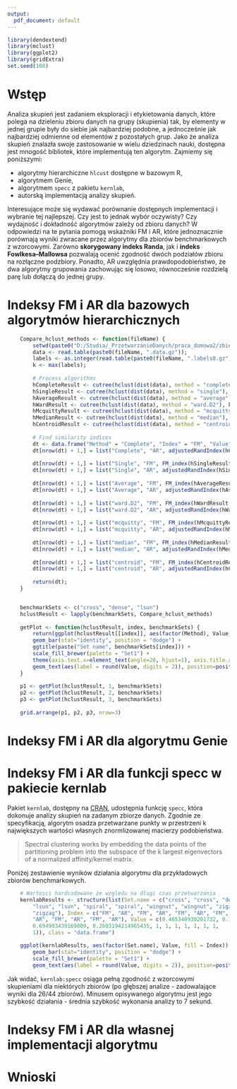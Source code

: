 ```yaml
---
output:
  pdf_document: default
---
```


```r
library(dendextend)
library(mclust)
library(ggplot2)
library(gridExtra)
set.seed(100)
```

# Wstęp
Analiza skupień jest zadaniem eksploracji i etykietowania danych, które polega na dzieleniu zbioru danych na grupy (skupienia) tak, by elementy w jednej grupie były do siebie jak najbardziej podobne, a jednocześnie jak najbardziej odmienne od elementów z pozostałych grup. Jako że analiza skupień znalazła swoje zastosowanie w wielu dziedzinach nauki, dostępna jest mnogość bibliotek, które implementują ten algorytm. Zajmiemy się poniższymi:

* algorytmy hierarchiczne `hlcust` dostępne w bazowym R,
* algorytmem Genie,
* algorytmem `specc` z pakietu `kernlab`,
* autorską implementacją analizy skupień.

Interesujące może się wydawać porównanie dostępnych implementacji i wybranie tej najlepszej. Czy jest to jednak wybór oczywisty? Czy wydajność i dokładność algorytmów zależy od zbioru danych? W odpowiedzi na te pytania pomogą wskaźniki FM i AR, które jednoznacznie porównają wyniki zwracane przez algorytmy dla zbiorów benchmarkowych z wzorcowymi. Zarówno **skorygowany indeks Randa**, jak i **indeks Fowlkesa–Mallowsa** pozwalają ocenić zgodność dwóch podziałów zbioru na rozłączne podzbiory. Ponadto, AR uwzględnia prawdopodobieństwo, że dwa algorytmy grupowania zachowując się losowo, równocześnie rozdzielą parę lub dołączą do jednej grupy.

# Indeksy FM i AR dla bazowych algorytmów hierarchicznych

```r
    Compare_hclust_methods <- function(fileName) {
        setwd(paste0("D:/Studia/_PrzetwarzanieDanych/praca_domowa2/zbiory-benchmarkowe"));
        data <- read.table(paste0(fileName, ".data.gz"));
        labels <- as.integer(read.table(paste0(fileName, ".labels0.gz"))[,1]);
        k <- max(labels);
        
        # Process algorithms
        hCompleteResult <- cutree(hclust(dist(data), method = "complete"), k);
        hSingleResult <- cutree(hclust(dist(data), method = "single"), k);
        hAverageResult <- cutree(hclust(dist(data), method = "average"), k);
        hWardResult <- cutree(hclust(dist(data), method = "ward.D2"), k);
        hMcquittyResult <- cutree(hclust(dist(data), method = "mcquitty"), k);
        hMedianResult <- cutree(hclust(dist(data), method = "median"), k);
        hCentroidResult <- cutree(hclust(dist(data), method = "centroid"), k);
        
        # Find similarity indices
        dt <- data.frame("Method" = "Complete", "Index" = "FM", "Value" = FM_index(hCompleteResult, labels)[1], stringsAsFactors = FALSE);
        dt[nrow(dt) + 1,] = list("Complete", "AR", adjustedRandIndex(hCompleteResult, labels));
        
        dt[nrow(dt) + 1,] = list("Single", "FM", FM_index(hSingleResult, labels)[1]);
        dt[nrow(dt) + 1,] = list("Single", "AR", adjustedRandIndex(hSingleResult, labels));
        
        dt[nrow(dt) + 1,] = list("Average", "FM", FM_index(hAverageResult, labels)[1]);
        dt[nrow(dt) + 1,] = list("Average", "AR", adjustedRandIndex(hAverageResult, labels));
        
        dt[nrow(dt) + 1,] = list("ward.D2", "FM", FM_index(hWardResult, labels)[1]);
        dt[nrow(dt) + 1,] = list("ward.D2", "AR", adjustedRandIndex(hWardResult, labels));
        
        dt[nrow(dt) + 1,] = list("mcquitty", "FM", FM_index(hMcquittyResult, labels)[1]);
        dt[nrow(dt) + 1,] = list("mcquitty", "AR", adjustedRandIndex(hMcquittyResult, labels));
        
        dt[nrow(dt) + 1,] = list("median", "FM", FM_index(hMedianResult, labels)[1]);
        dt[nrow(dt) + 1,] = list("median", "AR", adjustedRandIndex(hMedianResult, labels));
        
        dt[nrow(dt) + 1,] = list("centroid", "FM", FM_index(hCentroidResult, labels)[1]);
        dt[nrow(dt) + 1,] = list("centroid", "AR", adjustedRandIndex(hCentroidResult, labels));
        
        return(dt);
    }


    benchmarkSets <- c("cross", "dense", "lsun")
    hclustResult <- lapply(benchmarkSets, Compare_hclust_methods)
    
    getPlot <- function(hclustResult, index, benchmarkSets) {
        return(ggplot(hclustResult[[index]], aes(factor(Method), Value, fill = Index)) + 
        geom_bar(stat="identity", position = "dodge") +  
        ggtitle(paste("Set name", benchmarkSets[index])) +
        scale_fill_brewer(palette = "Set1") + 
        theme(axis.text.x=element_text(angle=20, hjust=1), axis.title.x=element_blank()) +
        geom_text(aes(label = round(Value, digits = 2)), position=position_dodge(width=0.9), vjust=-0.25, size=2) + ylab("Wartość wskaźnika"))
    }
    
    p1 <- getPlot(hclustResult, 1, benchmarkSets)
    p2 <- getPlot(hclustResult, 2, benchmarkSets)
    p3 <- getPlot(hclustResult, 3, benchmarkSets)
    
    grid.arrange(p1, p2, p3, nrow=3)
```

# Indeksy FM i AR dla algorytmu Genie


# Indeksy FM i AR dla funkcji specc w pakiecie kernlab
Pakiet `kernlab`, dostępny na [CRAN](https://www.rdocumentation.org/packages/kernlab/versions/0.9-27), udostępnia funkcję `specc`, która dokonuje analizy skupień na zadanym zbiorze danych. Zgodnie ze specyfikacją, algorytm osadza przetwarzane punkty w przestrzeni k największych wartości własnych znormlizowanej macierzy podobieństwa.

> Spectral clustering works by embedding the data points of the partitioning problem into the subspace of the k largest eigenvectors of a normalized affinity/kernel matrix.

Poniżej zestawienie wyników działania algorytmu dla przykładowych zbiorów benchmarkowych.

```r
    # Wartosci hardcodowane ze wzgledu na dlugi czas przetwarzania
    kernlabResults <- structure(list(Set.name = c("cross", "cross", "dense", "dense", 
        "lsun", "lsun", "spiral", "spiral", "wingnut", "wingnut", "zigzag", 
        "zigzag"), Index = c("FM", "AR", "FM", "AR", "FM", "AR", "FM", 
        "AR", "FM", "AR", "FM", "AR"), Value = c(0.465340930201732, 0.105087003417032, 
        0.694993439169809, 0.2603194214965435, 1, 1, 1, 1, 1, 1, 1, 
        1)), class = "data.frame")

    ggplot(kernlabResults, aes(factor(Set.name), Value, fill = Index)) + 
        geom_bar(stat="identity", position = "dodge") +  
        scale_fill_brewer(palette = "Set1") + 
        geom_text(aes(label = round(Value, digits = 2)), position=position_dodge(width=0.9), vjust=-0.25, size=2) + xlab("Zbiór") + ylab("Wartość wskaźnika")
```

Jak widać, `kernlab:specc` osiąga pełną zgodność z wzorcowymi skupieniami dla niektórych zbiorów (po głębszej analize - zadowalające wyniki dla 26/44 zbiorów). Minusem opisywanego algorytmu jest jego szybkość działania - średnia szybkość wykonania analizy to 7 sekund.

# Indeksy FM i AR dla własnej implementacji algorytmu 


# Wnioski
